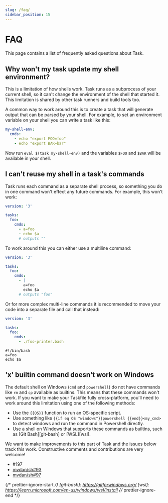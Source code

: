 ```yaml
---
slug: /faq/
sidebar_position: 15
---
```


# FAQ

This page contains a list of frequently asked questions about Task.

## Why won't my task update my shell environment?

This is a limitation of how shells work. Task runs as a subprocess of your
current shell, so it can't change the environment of the shell that started it.
This limitation is shared by other task runners and build tools too.

A common way to work around this is to create a task that will generate output
that can be parsed by your shell. For example, to set an environment variable on
your shell you can write a task like this:

```yaml
my-shell-env:
  cmds:
    - echo "export FOO=foo"
    - echo "export BAR=bar"
```

Now run `eval $(task my-shell-env)` and the variables `$FOO` and `$BAR` will be
available in your shell.

## I can't reuse my shell in a task's commands

Task runs each command as a separate shell process, so something you do in one
command won't effect any future commands. For example, this won't work:

```yaml
version: '3'

tasks:
  foo:
    cmds:
      - a=foo
      - echo $a
      # outputs ""
```

To work around this you can either use a multiline command:

```yaml
version: '3'

tasks:
  foo:
    cmds:
      - |
        a=foo
        echo $a
      # outputs "foo"
```

Or for more complex multi-line commands it is recommended to move your code into
a separate file and call that instead:

```yaml
version: '3'

tasks:
  foo:
    cmds:
      - ./foo-printer.bash
```

```shell
#!/bin/bash
a=foo
echo $a
```

## 'x' builtin command doesn't work on Windows

The default shell on Windows (`cmd` and `powershell`) do not have commands like
`rm` and `cp` available as builtins. This means that these commands won't work.
If you want to make your Taskfile fully cross-platform, you'll need to work
around this limitation using one of the following methods:

- Use the `{{OS}}` function to run an OS-specific script.
- Use something like `{{if eq OS "windows"}}powershell {{end}}<my_cmd>` to
  detect windows and run the command in Powershell directly.
- Use a shell on Windows that supports these commands as builtins, such as [Git
  Bash][git-bash] or [WSL][wsl].

We want to make improvements to this part of Task and the issues below track
this work. Constructive comments and contributions are very welcome!

- #197
- [mvdan/sh#93](https://github.com/mvdan/sh/issues/93)
- [mvdan/sh#97](https://github.com/mvdan/sh/issues/97)

{/* prettier-ignore-start */}
[git-bash]: https://gitforwindows.org/
[wsl]: https://learn.microsoft.com/en-us/windows/wsl/install
{/* prettier-ignore-end */}
